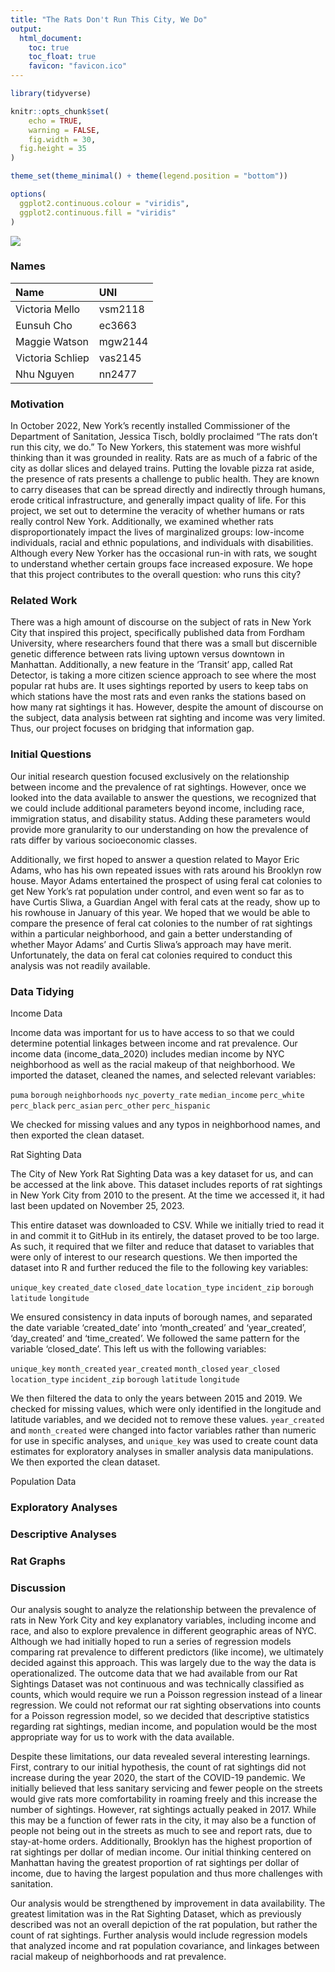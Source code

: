 ```yaml
---
title: "The Rats Don't Run This City, We Do"
output: 
  html_document:
    toc: true
    toc_float: true
    favicon: "favicon.ico"
---
```


```r
library(tidyverse)

knitr::opts_chunk$set(
	echo = TRUE,
	warning = FALSE,
	fig.width = 30, 
  fig.height = 35
)

theme_set(theme_minimal() + theme(legend.position = "bottom"))

options(
  ggplot2.continuous.colour = "viridis",
  ggplot2.continuous.fill = "viridis"
)

```

![](https://cdn.theatlantic.com/thumbor/RzlQuaHgqJQ-XdKfDOIvpRda_xI=/0x0:2400x3000/1330x1663/media/img/2023/03/01/Rats_opener4x5-1/original.jpg)

### Names

| **Name**         | **UNI**    |
|:-----------------|:----------|
| Victoria Mello   | vsm2118    |
| Eunsuh Cho       | ec3663     |
| Maggie Watson    | mgw2144    |
| Victoria Schliep | vas2145    |
| Nhu Nguyen       | nn2477     |


### Motivation

In October 2022, New York’s recently installed Commissioner of the Department of Sanitation, Jessica Tisch, boldly proclaimed “The rats don’t run this city, we do.” To New Yorkers, this statement was more wishful thinking than it was grounded in reality. Rats are as much of a fabric of the city as dollar slices and delayed trains. Putting the lovable pizza rat aside, the presence of rats presents a challenge to public health. They are known to carry diseases that can be spread directly and indirectly through humans, erode critical infrastructure, and generally impact quality of life. 
For this project, we set out to determine the veracity of whether humans or rats really control New York. Additionally, we examined whether rats disproportionately impact the lives of marginalized groups: low-income individuals, racial and ethnic populations, and individuals with disabilities. Although every New Yorker has the occasional run-in with rats, we sought to understand whether certain groups face increased exposure. We hope that this project contributes to the overall question: who runs this city?


### Related Work
There was a high amount of discourse on the subject of rats in New York City that inspired this project, specifically published data from Fordham University, where researchers found that there was a small but discernible genetic difference between rats living uptown versus downtown in Manhattan. Additionally, a new feature in the ‘Transit’ app, called Rat Detector, is taking a more citizen science approach to see where the most popular rat hubs are. It uses sightings reported by users to keep tabs on which stations have the most rats and even ranks the stations based on how many rat sightings it has. However, despite the amount of discourse on the subject, data analysis between rat sighting and income was very limited. Thus, our project focuses on bridging that information gap. 


### Initial Questions

Our initial research question focused exclusively on the relationship between income and the prevalence of rat sightings. However, once we looked into the data available to answer the questions, we recognized that we could include additional parameters beyond income, including race, immigration status, and disability status. Adding these parameters would provide more granularity to our understanding on how the prevalence of rats differ by various socioeconomic classes.

Additionally, we first hoped to answer a question related to Mayor Eric Adams, who has his own repeated issues with rats around his Brooklyn row house. Mayor Adams entertained the prospect of using feral cat colonies to get New York’s rat population under control, and even went so far as to have Curtis Sliwa, a Guardian Angel with feral cats at the ready, show up to his rowhouse in January of this year. We hoped that we would be able to compare the presence of feral cat colonies to the number of rat sightings within a particular neighborhood, and gain a better understanding of whether Mayor Adams’ and Curtis Sliwa’s approach may have merit. Unfortunately, the data on feral cat colonies required to conduct this analysis was not readily available.


### Data Tidying

Income Data

Income data was important for us to have access to so that we could determine potential linkages between income and rat prevalence. Our income data (income_data_2020) includes median income by NYC neighborhood as well as the racial makeup of that neighborhood.  We imported the dataset, cleaned the names, and selected relevant variables:

`puma`
`borough` 
`neighborhoods`
`nyc_poverty_rate`
`median_income`
`perc_white`
`perc_black`
`perc_asian`
`perc_other`
`perc_hispanic`

We checked for missing values and any typos in neighborhood names, and then exported the clean dataset.

Rat Sighting Data

The City of New York Rat Sighting Data was a key dataset for us, and can be accessed at the link above. This dataset includes reports of rat sightings in New York City from 2010 to the present. At the time we accessed it, it had last been updated on November 25, 2023.

This entire dataset was downloaded to CSV. While we initially tried to read it in and commit it to GitHub in its entirely, the dataset proved to be too large. As such, it required that we filter and reduce that dataset to variables that were only of interest to our research questions. We then imported the dataset into R and further reduced the file to the following key variables:

`unique_key`
`created_date`
`closed_date`
`location_type`
`incident_zip`
`borough` 
`latitude`
`longitude`

We ensured consistency in data inputs of borough names, and separated the date variable ‘created_date’ into ‘month_created’ and ‘year_created’, ‘day_created’ and ‘time_created’. We followed the same pattern for the variable ‘closed_date’. 
This left us with the following variables:

`unique_key`
`month_created`
`year_created`
`month_closed`
`year_closed`
`location_type`
`incident_zip`
`borough`
`latitude`
`longitude`

We then filtered the data to only the years between 2015 and 2019. We checked for missing values, which were only identified in the longitude and latitude variables, and we decided not to remove these values. `year_created` and `month_created` were changed into factor variables rather than numeric for use in specific analyses, and `unique_key` was used to create count data estimates for exploratory analyses in smaller analysis data manipulations. We then exported the clean dataset.

Population Data

### Exploratory Analyses

### Descriptive Analyses

### Rat Graphs

### Discussion

Our analysis sought to analyze the relationship between the prevalence of rats in New York City and key explanatory variables, including income and race, and also to explore prevalence in different geographic areas of NYC. Although we had initially hoped to run a series of regression models comparing rat prevalence to different predictors (like income), we ultimately decided against this approach. This was largely due to the way the data is operationalized. The outcome data that we had available from our Rat Sightings Dataset was not continuous and was technically classified as counts, which would require we run a Poisson regression instead of a linear regression. We could not reformat our rat sighting observations into counts for a Poisson regression model, so we decided that descriptive statistics regarding rat sightings, median income, and population would be the most appropriate way for us to work with the data available.

Despite these limitations, our data revealed several interesting learnings. First, contrary to our initial hypothesis, the count of rat sightings did not increase during the year 2020, the start of the COVID-19 pandemic. We initially believed that less sanitary servicing and fewer people on the streets would give rats more comfortability in roaming freely and this increase the number of sightings. However, rat sightings actually peaked in 2017. While this may be a function of fewer rats in the city, it may also be a function of people not being out in the streets as much to see and report rats, due to stay-at-home orders. Additionally, Brooklyn has the highest proportion of rat sightings per dollar of median income. Our initial thinking centered on Manhattan having the greatest proportion of rat sightings per dollar of income, due to having the largest population and thus more challenges with sanitation.

Our analysis would be strengthened by improvement in data availability. The greatest limitation was in the Rat Sighting Dataset, which as previously described was not an overall depiction of the rat population, but rather the count of rat sightings. Further analysis would include regression models that analyzed income and rat population covariance, and linkages between racial makeup of neighborhoods and rat prevalence.
